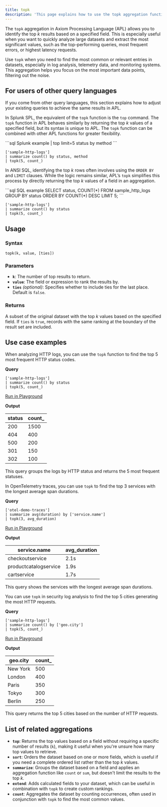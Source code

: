 ```yaml
---
title: topk
description: 'This page explains how to use the topk aggregation function in APL.'
---
```


The `topk` aggregation in Axiom Processing Language (APL) allows you to identify the top *k* results based on a specified field. This is especially useful when you want to quickly analyze large datasets and extract the most significant values, such as the top-performing queries, most frequent errors, or highest latency requests. 

Use `topk` when you need to find the most common or relevant entries in datasets, especially in log analysis, telemetry data, and monitoring systems. This aggregation helps you focus on the most important data points, filtering out the noise.

## For users of other query languages

If you come from other query languages, this section explains how to adjust your existing queries to achieve the same results in APL.

<AccordionGroup>
<Accordion title="Splunk SPL users">

In Splunk SPL, the equivalent of the `topk` function is the `top` command. The `topk` function in APL behaves similarly by returning the top *k* values of a specified field, but its syntax is unique to APL. The `topk` function can be combined with other APL functions for greater flexibility.

<CodeGroup>
```sql Splunk example
| top limit=5 status by method
```

```kusto APL equivalent
['sample-http-logs'] 
| summarize count() by status, method 
| topk(5, count_)
```
</CodeGroup>

</Accordion>
<Accordion title="ANSI SQL users">

In ANSI SQL, identifying the top *k* rows often involves using the `ORDER BY` and `LIMIT` clauses. While the logic remains similar, APL’s `topk` simplifies this process by directly returning the top *k* values of a field in an aggregation.

<CodeGroup>
```sql SQL example
SELECT status, COUNT(*)
FROM sample_http_logs
GROUP BY status
ORDER BY COUNT(*) DESC
LIMIT 5;
```

```kusto APL equivalent
['sample-http-logs'] 
| summarize count() by status 
| topk(5, count_)
```
</CodeGroup>

</Accordion>
</AccordionGroup>

## Usage

### Syntax

```kusto
topk(k, value, [ties])
```

### Parameters

- **`k`**: The number of top results to return.
- **`value`**: The field or expression to rank the results by.
- **`ties`** *(optional)*: Specifies whether to include ties for the last place. Default is `false`.

### Returns

A subset of the original dataset with the top *k* values based on the specified field. If `ties` is `true`, records with the same ranking at the boundary of the result set are included.

## Use case examples

<Tabs>
<Tab title="Log analysis">

When analyzing HTTP logs, you can use the `topk` function to find the top 5 most frequent HTTP status codes.

**Query**

```kusto
['sample-http-logs'] 
| summarize count() by status 
| topk(5, count_)
```

[Run in Playground](https://play.axiom.co/axiom-play-qf1k/explorer?initForm=%7B%22apl%22%3A%22%5B%27sample-http-logs%27%5D%20%7C%20summarize%20count%28%29%20by%20status%20%7C%20topk%285%2C%20count_%29%22%7D)

**Output**

| status | count_ |
|--------|--------|
| 200    | 1500   |
| 404    | 400    |
| 500    | 200    |
| 301    | 150    |
| 302    | 100    |

This query groups the logs by HTTP status and returns the 5 most frequent statuses.

</Tab>
<Tab title="OpenTelemetry traces">

In OpenTelemetry traces, you can use `topk` to find the top 3 services with the longest average span durations.

**Query**

```kusto
['otel-demo-traces'] 
| summarize avg(duration) by ['service.name'] 
| topk(3, avg_duration)
```

[Run in Playground](https://play.axiom.co/axiom-play-qf1k/explorer?initForm=%7B%22apl%22%3A%22%5B%27otel-demo-traces%27%5D%20%7C%20summarize%20avg%28duration%29%20by%20%5B%27service.name%27%5D%20%7C%20topk%283%2C%20avg_duration%29%22%7D)

**Output**

| service.name       | avg_duration |
|--------------------|--------------|
| checkoutservice    | 2.1s         |
| productcatalogservice | 1.9s     |
| cartservice        | 1.7s         |

This query shows the services with the longest average span durations.

</Tab>
<Tab title="Security logs">

You can use `topk` in security log analysis to find the top 5 cities generating the most HTTP requests.

**Query**

```kusto
['sample-http-logs'] 
| summarize count() by ['geo.city'] 
| topk(5, count_)
```

[Run in Playground](https://play.axiom.co/axiom-play-qf1k/explorer?initForm=%7B%22apl%22%3A%22%5B%27sample-http-logs%27%5D%20%7C%20summarize%20count%28%29%20by%20%5B%27geo.city%27%5D%20%7C%20topk%285%2C%20count_%29%22%7D)

**Output**

| geo.city | count_ |
|----------|--------|
| New York | 500    |
| London   | 400    |
| Paris    | 350    |
| Tokyo    | 300    |
| Berlin   | 250    |

This query returns the top 5 cities based on the number of HTTP requests.

</Tab>
</Tabs>

## List of related aggregations

- **`top`**: Returns the top values based on a field without requiring a specific number of results (`k`), making it useful when you're unsure how many top values to retrieve.
- **`sort`**: Orders the dataset based on one or more fields, which is useful if you need a complete ordered list rather than the top *k* values.
- **`summarize`**: Groups the dataset based on a field and applies an aggregation function like `count` or `sum`, but doesn't limit the results to the top *k*.
- **`extend`**: Adds calculated fields to your dataset, which can be useful in combination with `topk` to create custom rankings.
- **`count`**: Aggregates the dataset by counting occurrences, often used in conjunction with `topk` to find the most common values.